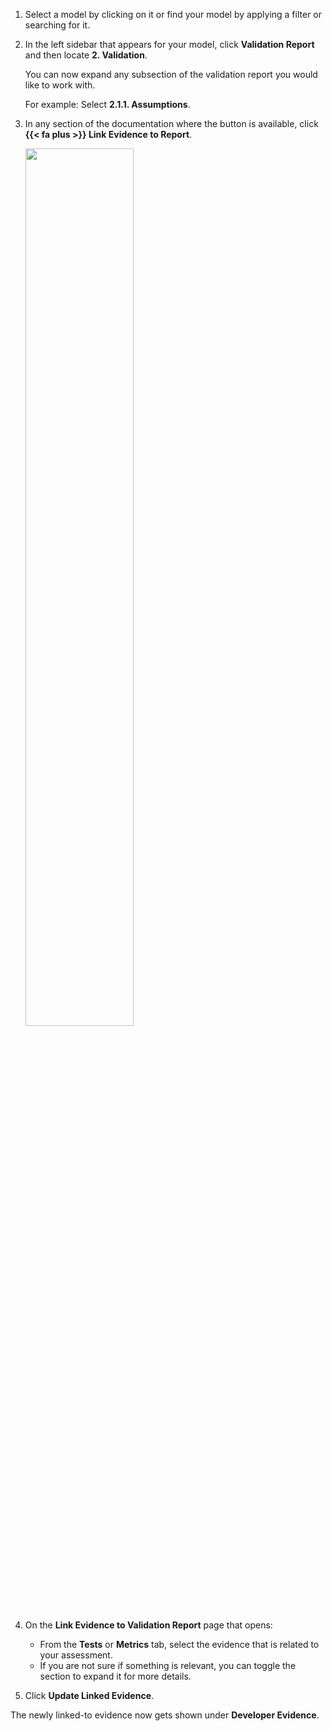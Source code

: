 1. Select a model by clicking on it or find your model by applying a filter or searching for it.

1. In the left sidebar that appears for your model, click **Validation Report** and then locate **2. Validation**.

   You can now expand any subsection of the validation report you would like to work with.

   For example: Select **2.1.1. Assumptions**.

1. In any section of the documentation where the button is available, click **{{< fa plus >}} Link Evidence to Report**. 

   ![](/guide/model-validation/link-evidence.png){width=60% fig-alt="A screenshot of the validation report section 2.1.1. that shows a compliance assessment with the option to link to evidence"}

1. On the **Link Evidence to Validation Report** page that opens:

   - From the **Tests** or **Metrics** tab, select the evidence that is related to your assessment. 
   - If you are not sure if something is relevant, you can toggle the section to expand it for more details. 

1. Click **Update Linked Evidence**.

The newly linked-to evidence now gets shown under **Developer Evidence**.
